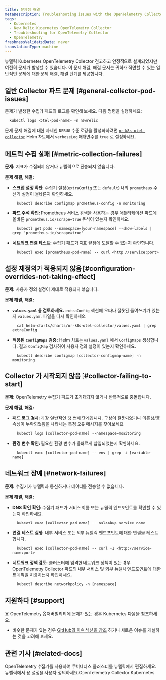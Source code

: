 ```yaml
---
title: 문제점 해결
metaDescription: Troubleshooting issues with the OpenTelemetry Collector in Kubernetes.
tags:
  - Kubernetes
  - New Relic Kubernetes OpenTelemetry Collector
  - Troubleshooting for OpenTelemetry Collector
  - OpenTelemetry
freshnessValidatedDate: never
translationType: machine
---
```


뉴렐릭 Kubernetes OpenTelemetry Collector 견고하고 안정적으로 설계되었지만 여전히 문제가 발생할 수 있습니다. 이 문제 해결, 해결 문서는 귀하가 직면할 수 있는 일반적인 문제에 대한 문제 해결, 해결 단계를 제공합니다.

## 일반 Collector 파드 문제 [#general-collector-pod-issues]

문제가 발생한 수집기 패드의 로그를 확인해 보세요. 다음 명령을 실행하세요:

```shell
  kubectl logs <otel-pod-name> -n newrelic
```

문제 문제 해결에 대한 자세한 `DEBUG` 수준 로깅을 활성화하려면 [`nr-k8s-otel-collector`](https://github.com/newrelic/helm-charts/tree/master/charts/nr-k8s-otel-collector#values) Helm 차트에서 `verboseLog` 매개변수를 `true` 로 설정하세요.

## 메트릭 수집 실패 [#metric-collection-failures]

**문제:** 지표가 수집되지 않거나 뉴렐릭으로 전송되지 않습니다.

**문제 해결, 해결:**

* **스크랩 설정 확인:** 수집기 설정(`extraConfig` 또는 `default`) 내의 `prometheus` 수신기 설정이 올바른지 확인하세요.

  ```shell
    kubectl describe configmap prometheus-config -n monitoring
  ```

* **파드 주석 확인:** Prometheus 서비스 검색을 사용하는 경우 애플리케이션 파드에 올바른 `prometheus.io/scrape=true` 주석이 있는지 확인하세요.

  ```shell
    kubectl get pods --namespace=[your-namespace] --show-labels | grep 'prometheus.io/scrape=true'
  ```

* **네트워크 연결 테스트:** 수집기 패드가 지표 끝점에 도달할 수 있는지 확인합니다.

  ```shell
    kubectl exec [prometheus-pod-name] -- curl <http://service:port>
  ```

## 설정 재정의가 적용되지 않음 [#configuration-overrides-not-taking-effect]

**문제:** 사용자 정의 설정이 제대로 적용되지 않습니다.

**문제 해결, 해결:**

* **`values.yaml` 을 검토하세요.** `extraConfig` 섹션에 오타나 잘못된 들여쓰기가 있는지 `values.yaml` 파일을 다시 확인하세요.

  ```shell
    cat helm-charts/charts/nr-k8s-otel-collector/values.yaml | grep extraConfig
  ```

* **적용된 `ConfigMaps` 검증:** Helm 차트는 `values.yaml` 에서 `ConfigMaps` 생성합니다. 결과 `ConfigMap` 검사하여 사용자 정의 설정이 있는지 확인하세요.

  ```shell
    kubectl describe configmap [collector-configmap-name] -n monitoring
  ```

## Collector 가 시작되지 않음 [#collector-failing-to-start]

**문제:** OpenTelemetry 수집기 파드가 초기화되지 않거나 반복적으로 충돌합니다.

**문제 해결, 해결:**

* **패드 로그 검사:** 가장 일반적인 첫 번째 단계입니다. 구성이 잘못되었거나 의존성/종속성이 누락되었음을 나타내는 특정 오류 메시지를 찾아보세요.

  ```shell
    kubectl logs [collector-pod-name] --namespace=monitoring
  ```

* **환경 변수 확인:** 필요한 환경 변수가 올바르게 삽입되었는지 확인하세요.

  ```shell
    kubectl exec [collector-pod-name] -- env | grep -i [variable-name]
  ```

## 네트워크 장애 [#network-failures]

**문제:** 수집기가 뉴렐릭과 통신하거나 데이터를 전송할 수 없습니다.

**문제 해결, 해결:**

* **DNS 확인 확인:** 수집기 패드가 서비스 이름 또는 뉴웰릭 엔드포인트를 확인할 수 있는지 확인하세요.

  ```shell
    kubectl exec [collector-pod-name] -- nslookup service-name
  ```

* **연결 테스트 실행:** 내부 서비스 또는 외부 뉴렐릭 엔드포인트에 대한 연결을 테스트합니다.

  ```shell
    kubectl exec [collector-pod-name] -- curl -I <http://service-name:port>
  ```

* **네트워크 정책 검토:** 클러스터에 엄격한 네트워크 정책이 있는 경우 OpenTelemetry Collector 파드의 내부 서비스 및 외부 뉴렐릭 엔드포인트에 대한 트래픽을 허용하는지 확인하세요.

  ```shell
    kubectl describe networkpolicy -n [namespace]
  ```

## 지원하다 [#support]

용 OpenTelemetry 옵저버빌리티에 문제가 있는 경우 Kubernetes 다음을 참조하세요.

* 비슷한 문제가 있는 경우 [GitHub의 이슈 섹션을 참조](https://github.com/newrelic/helm-charts/issues) 하거나 새로운 이슈를 개설하는 것을 고려해 보세요.

## 관련 기사 [#related-docs]

<DocTiles>
  <DocTile title="Kubernetes용 OpenTelemetry Collector 설치" path="/docs/kubernetes-pixie/k8s-otel/install/">
    OpenTelemetry 수집기를 사용하여 쿠버네티스 클러스터를 뉴렐릭에서 편집하세요.
  </DocTile>

  <DocTile title="OpenTelemetry Kubernetes위한 고급 설정" path="/docs/kubernetes-pixie/k8s-otel/advance-config/">
    뉴렐릭에서 용 설정을 사용자 정의하세요.OpenTelemetry Collector Kubernetes
  </DocTile>
</DocTiles>
